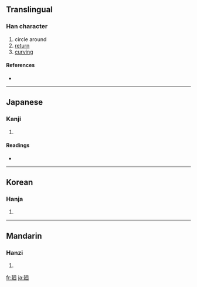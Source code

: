 {{see|回}}
==Translingual==

===Han character===
{{Han char|rn=54|rad=廴|as=06|sn=9|four=|canj=弓大田口 (NKWR)}}

# circle around
# [[return]]
# [[curving]]

====References====
* {{Han ref|kx=0353.050|dkj=09575|dj=0668.010|hdz=10404.090|uh=5EFB|ud=24315}}

----

==Japanese==

===Kanji===
{{ja-kanji|grade=|rs=廴06}}

# {{defn|Japanese}}

====Readings====
* {{ja-readings|on=[[かい]] (kai), [[え]] (e)|kun=[[めぐる]] (meguru), [[まわる]] (mawaru), [[めぐり]] (meguri)}}

----

==Korean==

===Hanja===
{{ko-hanja|hangeul=회|rv=hoe|mr=hoe}}

# {{defn|Korean}}

----

==Mandarin==

===Hanzi===
{{cmn-hanzi|pin=[[huí]] ([[hui2]])|wg=hui<sup>2</sup>}}

# {{defn|Mandarin}}

[[fr:廻]]
[[ja:廻]]